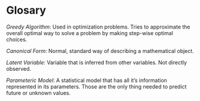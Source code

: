 # Glosary
_Greedy Algorithm_: Used in optimization problems. Tries to approximate the overall optimal way to solve a problem by making step-wise optimal choices.

_Canonical Form_: Normal, standard way of describing a mathematical object. 

_Latent Variable_: Variable that is inferred from other variables. Not directly observed.

_Parameteric Model_: A statistical model that has all it's information represented in its parameters. Those are the only thing needed to predict future or unknown values.